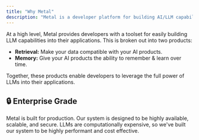 ```yaml
---
title: "Why Metal"
description: "Metal is a developer platform for building AI/LLM capabilities."
---
```


At a high level, Metal provides developers with a toolset for easily building LLM capabilities into their applications. This is broken out into two products:

- **Retrieval:** Make your data compatible with your AI products.
- **Memory:** Give your AI products the ability to remember & learn over time.

Together, these products enable developers to leverage the full power of LLMs into their applications.

## 🔒 Enterprise Grade
Metal is built for production. Our system is designed to be highly available, scalable, and secure. LLMs are computationally expensive, so we've built our system to be highly performant and cost effective.
